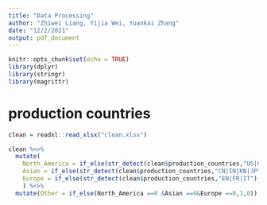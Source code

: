 ```yaml
---
title: "Data Processing"
author: "Zhiwei Liang, Yijia Wei, Yuankai Zhang"
date: "12/2/2021"
output: pdf_document
---
```


```r
knitr::opts_chunk$set(echo = TRUE)
library(dplyr)
library(stringr)
library(magrittr)
```

# production countries
```r
clean = readxl::read_xlsx("clean.xlsx")

clean %<>% 
  mutate(
    North_America = if_else(str_detect(clean$production_countries,"US|CA"),1,0),#替换成完整国家list
    Asian = if_else(str_detect(clean$production_countries,"CN|IN|KN|JP"),1,0),
    Europe = if_else(str_detect(clean$production_countries,"EN|FR|IT"),1,0),
    ) %<>%
  mutate(Other = if_else(North_America ==0 &Asian ==0&Europe ==0,1,0))

```